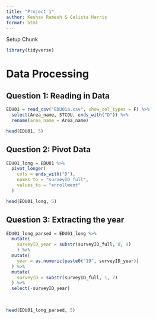 ```yaml
---
title: "Project 1"
author: Keshav Ramesh & Calista Harris
format: html
---
```


Setup Chunk

```r
library(tidyverse)
```

# Data Processing

## Question 1: Reading in Data 

```r
EDU01 = read_csv("EDU01a.csv", show_col_types = F) %>%
  select(Area_name, STCOU, ends_with("D")) %>%
  rename(area_name = Area_name)

head(EDU01, 5)
```

## Question 2: Pivot Data

```r
EDU01_long = EDU01 %>%
  pivot_longer(
    cols = ends_with("D"), 
    names_to = "surveyID_full", 
    values_to = "enrollment"
  )

head(EDU01_long, 5)
```
## Question 3: Extracting the year

```r
EDU01_long_parsed = EDU01_long %>%
  mutate(
    surveyID_year = substr(surveyID_full, 8, 9)
    ) %>%
  mutate(
    year = as.numeric(paste0("19", surveyID_year))
  ) %>%
  mutate(
    surveyID = substr(surveyID_full, 1, 7)
  ) %>%
  select(-surveyID_year)
  
  

head(EDU01_long_parsed, 5)
  
```


























